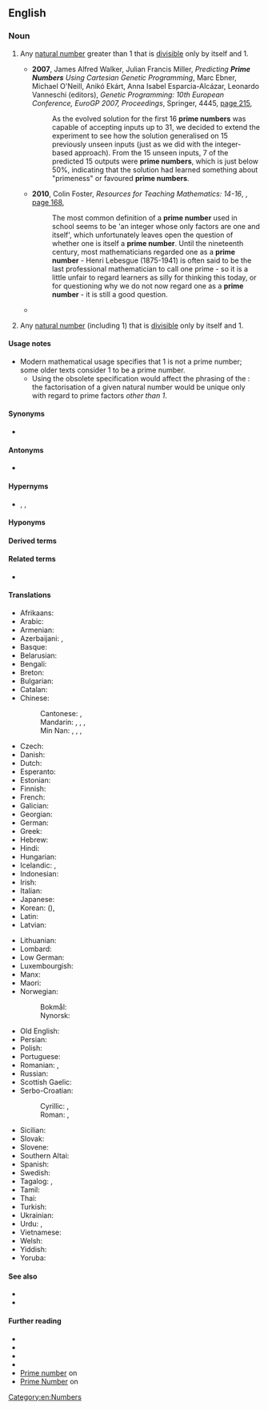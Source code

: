{{also|prime-number}}
==English==
{{wikipedia}}

===Noun===
{{en-noun}}

# {{lb|en|number theory}} Any [[natural number]] greater than 1 that is [[divisible]] only by itself and 1.
#: {{ux|en|The {{w|fundamental theorem of arithmetic}} states that every natural number greater than 1 can be factorized into '''prime numbers''' in a way that is unique up to the order in which the factors are written.}}
#* '''2007''', James Alfred Walker, Julian Francis Miller, ''Predicting '''Prime Numbers''' Using Cartesian Genetic Programming'', Marc Ebner, Michael O'Neill, Anikó Ekárt, Anna Isabel Esparcia-Alcázar, Leonardo Vanneschi (editors), ''Genetic Programming: 10th European Conference, EuroGP 2007, Proceedings'', Springer, {{w|LNCS}} 4445, [https://books.google.com.au/books?id=7Oq0PE8iTewC&pg=PA215&dq=%22prime+number%22%7C%22prime+numbers%22&hl=en&sa=X&ved=0ahUKEwjUrqz6kOncAhXB31QKHYSsDnYQ6AEIvwMwUg#v=onepage&q=%22prime%20number%22%7C%22prime%20numbers%22&f=false page 215],
#*: As the evolved solution for the first 16 '''prime numbers''' was capable of accepting inputs up to 31, we decided to extend the experiment to see how the solution generalised on 15 previously unseen inputs (just as we did with the integer-based approach). From the 15 unseen inputs, 7 of the predicted 15 outputs were '''prime numbers''', which is just below 50%, indicating that the solution had learned something about "primeness" or favoured '''prime numbers'''.
#* '''2010''', Colin Foster, ''Resources for Teaching Mathematics: 14-16'', {{w|Continuum International Publishing Group}}, [https://books.google.com.au/books?id=vqevhmxo6RkC&pg=PA168&dq=%22prime+number%22%7C%22prime+numbers%22&hl=en&sa=X&ved=0ahUKEwjUrqz6kOncAhXB31QKHYSsDnYQ6AEIuQIwNQ#v=onepage&q=%22prime%20number%22%7C%22prime%20numbers%22&f=false page 168],
#*: The most common definition of a '''prime number''' used in school seems to be 'an integer whose only factors are one and itself', which unfortunately leaves open the question of whether one is itself a '''prime number'''. Until the nineteenth century, most mathematicians regarded one as a '''prime number''' - Henri Lebesgue (1875-1941) is often said to be the last professional mathematician to call one prime - so it is a little unfair to regard learners as silly for thinking this today, or for questioning why we do not now regard one as a '''prime number''' - it is still a good question.
#* {{quote-journal|lang=en|year=2013|month=July-August|author=[http://www.americanscientist.org/authors/detail/sarah-glaz Sarah Glaz]|title=[https://www.americanscientist.org/article/ode-to-prime-numbers Ode to Prime Numbers]|volume=101|issue=4|magazine={{w|American Scientist}}|passage=Some poems, echoing the purpose of early poetic treatises on scientific principles, attempt to elucidate the mathematical concepts that underlie '''prime numbers'''. Others play with primes’ cultural associations. Still others derive their structure from mathematical patterns involving primes.}}
# {{lb|en|obsolete|number theory}} Any [[natural number]] (including 1) that is [[divisible]] only by itself and 1.

====Usage notes====
* Modern mathematical usage specifies that 1 is not a prime number; some older texts consider 1 to be a prime number.
** Using the obsolete specification would affect the phrasing of the {{w|fundamental theorem of arithmetic}}: the factorisation of a given natural number would be unique only with regard to prime factors ''other than 1''.

====Synonyms====
* {{sense|natural number >1 divisible only by itself and 1}} {{l|en|prime}}

====Antonyms====
* {{sense|natural number divisible only by itself and 1}} {{l|en|composite number}}

====Hypernyms====
* {{l|en|integer}}, {{l|en|natural number}}, {{l|en|number}}

====Hyponyms====
{{hyp4
|additive prime number
|annihilating prime number
|Bell number prime number
|Carol prime number
|Catalan prime number
|centered decagonal prime number
|centered heptagonal prime number
|centered square prime number
|centered triangular prime number
|Chen prime number
|circular prime number
|cousin prime number
|Cuban prime number
|Cullen prime number
|Delannoy number prime number
|deletable prime number
|dihedral prime number
|double factorial prime number
|double Mersenne prime number
|Eisenstein prime number without imaginary part
|emirp
|Euclid prime number
|Euclid-Mullin Sequence prime number
|Euler irregular prime number
|even prime number
|factorial prime number
|Fermat prime number
|Fibonacci prime number
|fortunate prime number
|Gaussian prime number
|generalized Fermat prime number base 10
|Genocchi number prime number
|Gilda's prime number
|good prime number
|happy prime number
|harmonic prime number
|Higgs prime number for squares
|highly cototient number prime number
|irregular prime number
|isolated prime number
|Kynea prime number
|left-truncatable prime number
|Leyland prime number
|long prime number
|Lucas prime number
|lucky prime number
|Markov prime number
|Mersenne prime number
|Mills prime number
|minimal prime number
|Motzkin prime number
|Newman–Shanks–Williams prime number
|non-generous prime number
|odd prime number
|Padovan prime number
|palindromic prime number
|palindromic wing prime number
|partition prime number
|Pell prime number
|permutable prime number
|Perrin prime number
|Pierpont prime number
|Pillai prime number
|prime number of Binary Quadratic Form
|primeval prime number
|primorial prime number
|Proth prime number
|Pythagorean prime number
|Quartan prime number
|Ramanujan prime number
|regular prime number
|repunit prime number
|right-truncatable prime number
|safe prime number
|Schröder prime number
|Schröder-Hipparchus number prime number
|self prime number
|sexy prime number
|Smarandache-Wellin prime number
|Smarandache–Wellin prime number
|Solinas prime number
|Sophie Germain prime number
|star prime number
|Stern prime number
|super-prime number
|supersingular prime number
|swinging prime number
|Thabit number prime number
|twin prime number
|two-sided prime number
|Ulam number prime number
|unique prime number
|Wagstaff prime number
|Wall–Sun–Sun prime number
|Weakly prime numbers
|Wedderburn-Etherington number prime number
|Wieferich prime number
|Wilson prime number
|Wolstenholme prime number
|Woodall prime number
|lang=en}}

====Derived terms====
{{der3
|prime constellation
|prime factor
|prime factorization
|prime number theorem
|lang=en}}

====Related terms====
* {{l|en|primality}}

====Translations====
{{trans-top|natural number}}
* Afrikaans: {{t+|af|priemgetal}}
* Arabic: {{t|ar|عَدَد أَوَّلِيّ|m}}
* Armenian: {{t|hy|պարզ թիվ}}
* Azerbaijani: {{t|az|sadə ədəd}}, {{t|az|əsli ədəd}}
* Basque: {{t|eu|zenbaki lehen}}
* Belarusian: {{t|be|просты́ лік|m|sc=Cyrl}}
* Bengali: {{t|bn|মৌলিক সংখ্যা}}
* Breton: {{t|br|niveroù kentael}}
* Bulgarian: {{t|bg|просто́ число́|n}}
* Catalan: {{t|ca|nombre primer|m}}
* Chinese:
*: Cantonese: {{t|yue|質數|sc=Hani}}, {{t|yue|质数|tr=zat1 sou3|sc=Hani}}
*: Mandarin: {{t+|cmn|素數|sc=Hani}}, {{t+|cmn|素数|tr=sùshù|sc=Hani}}, {{t+|cmn|質數|sc=Hani}}, {{t+|cmn|质数|tr=zhìshù, zhíshù|sc=Hani}}
*: Min Nan: {{t|nan|素數|sc=Hani}}, {{t|nan|素数|tr=sò͘-sò͘|sc=Hani}}, {{t|nan|質數|sc=Hani}}, {{t|nan|质数|tr=chit-sò͘|sc=Hani}}
* Czech: {{t+|cs|prvočíslo|n}}
* Danish: {{t+|da|primtal}}
* Dutch: {{t+|nl|priemgetal|n}}
* Esperanto: {{t+|eo|primo}}
* Estonian: {{t+|et|algarv}}
* Finnish: {{t+|fi|alkuluku}}
* French: {{t+|fr|nombre premier|m}}
* Galician: {{t|gl|número primo|m}}
* Georgian: {{t|ka|მარტივი რიცხვი|sc=Geor}}
* German: {{t+|de|Primzahl|f}}
* Greek: {{t+|el|πρώτος αριθμός|m}}
* Hebrew: {{t+|he|מִסְפָּר רִאשׁוֹנִי|m}}
* Hindi: {{t|hi|अभाज्य संख्या}}
* Hungarian: {{t+|hu|prímszám}}
* Icelandic: {{t+|is|frumtala|f}}, {{t|is|prímtala|f}}
* Indonesian: {{t+|id|bilangan prima}}
* Irish: {{t|ga|uimhir phríomha|f}}
* Italian: {{t+|it|numero primo|m}}
* Japanese: {{t+|ja|素数|tr=そすう, sosū}}
* Korean: {{t+|ko|소수}} ({{t+|ko|素數|sc=Hani}}), {{t+|ko|씨수}} {{qualifier|North Korea}}
* Latin: {{t|la|numerus primus|m}}
* Latvian: {{t|lv|pirmskaitlis|m}}
{{trans-mid}}
* Lithuanian: {{t|lt|pirminiai skaičiai}}
* Lombard: {{t|lmo|nümar primm}}
* Low German: {{t|nds|Primtall}}
* Luxembourgish: {{t|lb|Primzuel}}
* Manx: {{t|gv|ard-earroo|m}}
* Maori: {{t|mi|tau toitū}}
* Norwegian:
*: Bokmål: {{t+|nb|primtall|n}}
*: Nynorsk: {{t|nn|primtal|n}}
* Old English: {{t|ang|frumtæl}}
* Persian: {{t|fa|عدد اول|tr='adad avval}}
* Polish: {{t+|pl|liczba pierwsza|f}}
* Portuguese: {{t|pt|número primo|m}}
* Romanian: {{t+|ro|număr prim}}, {{t|ro|numere prime|n-p}}
* Russian: {{t|ru|просто́е число́|n}}
* Scottish Gaelic: {{t|gd|prìomh-àireamh|f}}
* Serbo-Croatian:
*: Cyrillic: {{t|sh|прости број|m}}, {{t|sh|прост број|m}}
*: Roman: {{t|sh|prosti broj|m}}, {{t|sh|prost broj|m}}
* Sicilian: {{t|scn|nùmmuru primu|m}}
* Slovak: {{t|sk|prvočíslo|n}}
* Slovene: {{t+|sl|praštevilo|n}}
* Southern Altai: {{t|alt|тегин тоо|tr=tegin too}}
* Spanish: {{t+|es|número primo|m}}
* Swedish: {{t+|sv|primtal|n}}
* Tagalog: {{t|tl|bilang na lantay}}, {{t|tl|bilang na balho}}
* Tamil: {{t+|ta|பகா எண்}}
* Thai: {{t+|th|จำนวนเฉพาะ|tr=jam-nuan chà-pór}}
* Turkish: {{t+|tr|asal sayı}}
* Ukrainian: {{t|uk|просте́ число́|n}}
* Urdu: {{t|ur|مفرد عدد}}, {{t|ur|ولی عدد}}
* Vietnamese: {{t+|vi|số nguyên tố}}
* Welsh: {{t|cy|rhif cysefin}}
* Yiddish: {{t|yi|פּרימצאָל|f}}
* Yoruba: {{t|yo|nọ́mbà àkọ́kọ́}}
{{trans-bottom}}

====See also====
* {{l|en|divisor}}
* {{l|en|factor}}

====Further reading====
* {{pedialite|List of prime numbers}}
* {{pedialite|Fundamental theorem of arithmetic}}
* {{pedialite|Prime number theorem}}
* {{pedialite|Goldbach's conjecture}}
* [https://www.encyclopediaofmath.org/index.php/Prime_number Prime number] on {{w|Encyclopedia of Mathematics}}
* [http://mathworld.wolfram.com/PrimeNumber.html Prime Number] on {{w|Mathworld|Wolfram MathWorld}}

[[Category:en:Numbers]]